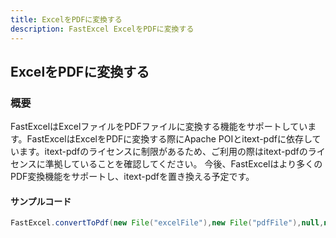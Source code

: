 ```yaml
---
title: ExcelをPDFに変換する
description: FastExcel ExcelをPDFに変換する
---
```


## ExcelをPDFに変換する

### 概要
FastExcelはExcelファイルをPDFファイルに変換する機能をサポートしています。FastExcelはExcelをPDFに変換する際にApache POIとitext-pdfに依存しています。itext-pdfのライセンスに制限があるため、ご利用の際はitext-pdfのライセンスに準拠していることを確認してください。
今後、FastExcelはより多くのPDF変換機能をサポートし、itext-pdfを置き換える予定です。

#### サンプルコード
```java
FastExcel.convertToPdf(new File("excelFile"),new File("pdfFile"),null,null);
```